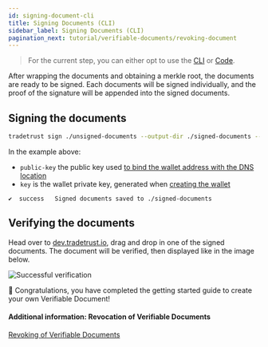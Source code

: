 ```yaml
---
id: signing-document-cli
title: Signing Documents (CLI)
sidebar_label: Signing Documents (CLI)
pagination_next: tutorial/verifiable-documents/revoking-document
---
```



<Flow />

> For the current step, you can either opt to use the [CLI](/docs/tutorial/verifiable-documents/signing-document/signing-document-cli) or [Code](/docs/tutorial/verifiable-documents/signing-document/signing-document-code).

After wrapping the documents and obtaining a merkle root, the documents are ready to be signed. Each documents will be signed individually, and the proof of the signature will be appended into the signed documents.

## Signing the documents

```bash
tradetrust sign ./unsigned-documents --output-dir ./signed-documents --public-key did:ethr:0xaCc51f664D647C9928196c4e33D46fd98FDaA91D#controller --key  0x7b227ac59116f3eeb2b265422cf3cbfbd244c525961fb297eb52153ec62aa845
```

In the example above:

- `public-key` the public key used [to bind the wallet address with the DNS location](/docs/tutorial/verifiable-documents/dns#creating-temporary-dns-proof-with-cli)
- `key` is the wallet private key, generated when [creating the wallet](/docs/tutorial/prerequisites#wallet-creation)

```text
✔  success   Signed documents saved to ./signed-documents
```

## Verifying the documents

Head over to [dev.tradetrust.io](https://dev.tradetrust.io/verify), drag and drop in one of the signed documents. The document will be verified, then displayed like in the image below.

![Successful verification](/docs/tutorial/verifiable-documents/ethereum/signing-document/verifying.png)

🎉 Congratulations, you have completed the getting started guide to create your own Verifiable Document!

#### Additional information: Revocation of Verifiable Documents

[Revoking of Verifiable Documents](/docs/tutorial/verifiable-documents/revoking-document)
